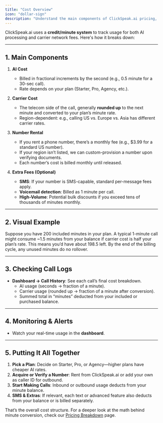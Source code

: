 ```yaml
---
title: "Cost Overview"
icon: "dollar-sign"
description: "Understand the main components of ClickSpeak.ai pricing, including call minutes, number rentals, and optional fees"
---
```


ClickSpeak.ai uses a **credit/minute system** to track usage for both AI processing and carrier network fees. Here's how it breaks down:

---

## 1. Main Components

1. **AI Cost**

   - Billed in fractional increments by the second (e.g., 0.5 minute for a 30-sec call).
   - Rate depends on your plan (Starter, Pro, Agency, etc.).

2. **Carrier Cost**

   - The telecom side of the call, generally **rounded up** to the next minute and converted to your plan’s minute rate.
   - Region-dependent: e.g., calling US vs. Europe vs. Asia has different carrier rates.

3. **Number Rental**

   - If you rent a phone number, there’s a monthly fee (e.g., \$3.99 for a standard US number).
   - If your region isn’t listed, we can custom-provision a number upon verifying documents.
   - Each number’s cost is billed monthly until released.

4. **Extra Fees (Optional)**
   - **SMS**: If your number is SMS-capable, standard per-message fees apply.
   - **Voicemail detection**: Billed as 1 minute per call.
   - **High-Volume**: Potential bulk discounts if you exceed tens of thousands of minutes monthly.

---

## 2. Visual Example

Suppose you have 200 included minutes in your plan. A typical 1-minute call might consume ~1.5 minutes from your balance if carrier cost is half your plan’s rate. This means you’d have about 198.5 left. By the end of the billing cycle, any unused minutes do no rollover.

---

## 3. Checking Call Logs

- **Dashboard → Call History**: See each call’s final cost breakdown.
  - AI usage (seconds → fraction of a minute).
  - Carrier usage (rounded up → fraction of a minute after conversion).
  - Summed total in “minutes” deducted from your included or purchased balance.

---

## 4. Monitoring & Alerts

- Watch your real-time usage in the **dashboard**.

---

## 5. Putting It All Together

1. **Pick a Plan**: Decide on Starter, Pro, or Agency—higher plans have cheaper AI rates.
2. **Acquire or Verify a Number**: Rent from ClickSpeak.ai or add your own as caller ID for outbound.
3. **Start Making Calls**: Inbound or outbound usage deducts from your minute balance.
4. **SMS & Extras**: If relevant, each text or advanced feature also deducts from your balance or is billed separately.

That’s the overall cost structure. For a deeper look at the math behind minute conversion, check our [Pricing Breakdown](/pricing/usage-based) page.
